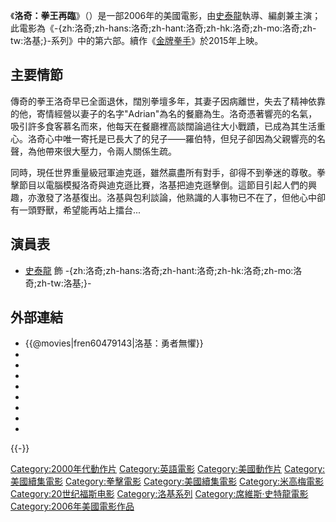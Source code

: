 {{noteTA
|G1=Show
|G2=Movie
|1= zh-cn:洛奇; zh-tw:洛基; zh-hk:洛奇; zh-sg:洛基;
|2= zh-cn:巴尔博亚; zh-tw:巴波亞; zh-hk:巴布亞; zh-sg:巴波亚;
}}
{{Infobox Film
| name               = 洛奇：拳王再臨
| original_name      = {{lang|en|''Rocky Balboa''}}
| image              = Rocky Balboa film poster.jpg
| caption            = 電影海報
| director           = [[史泰龍|史泰龍]]
| producer           = {{lang|en|Charles Winkler}}<br/>{{lang|en|Billy Chartoff}}<br/>{{lang|en|David Winkler}}<br/>{{lang|en|Kevin King Templeton}}
| writer             = [[史泰龍|史泰龍]]
| starring           = [[史泰龍|史泰龍]]<br/>{{lang|en|Burt Young}}<br/>{{lang|en|Antonio Tarver}}
| music              = {{lang|en|Bill Conti}}
| cinematography     = {{lang|en|Clark Mathis}}
| editing            = {{lang|en|Sean Albertson}}
| production_company = 
| distributor        = 
| released           = {{film date|2006|12|20|美國|2007|1|11|香港|2007|1|12|台灣|2007|3|1|新加坡}}
| runtime            = 102 分鐘
| country            = {{美國電影產地}}
| language           = [[英語|英語]]
| budget             = 2400萬
| gross              = 1.55億
| cn_name            = 洛奇6：永远的拳王{{small|（影碟）}}
| hk_name            = 洛奇：拳王再臨
| tw_name            = 洛基：勇者無懼
| sg_name            = 不败石敢当{{small|（院線）}}<br>洛基：勇者无惧{{small|（現今）}}
| preceded_by        = [[洛奇5|洛奇5]]（1990年）
| followed_by        = [[金牌拳手|金牌拳手]]（2015年）
}}
《'''洛奇：拳王再臨'''》（{{lang-en|''Rocky Balboa''}}）是一部2006年的美國電影，由[[史泰龍|史泰龍]]執導、編劇兼主演；此電影為《-{zh:洛奇;zh-hans:洛奇;zh-hant:洛奇;zh-hk:洛奇;zh-mo:洛奇;zh-tw:洛基;}-系列》中的第六部。續作《[[金牌拳手|金牌拳手]]》於2015年上映。

== 主要情節 ==
傳奇的拳王洛奇早已全面退休，闊別拳壇多年，其妻子因病離世，失去了精神依靠的他，寄情經營以妻子的名字"Adrian"為名的餐廳為生。洛奇憑著響亮的名氣，吸引許多食客慕名而來，他每天在餐廳裡高談闊論過往大小戰蹟，已成為其生活重心。洛奇心中唯一寄托是已長大了的兒子——羅伯特，但兒子卻因為父親響亮的名聲，為他帶來很大壓力，令兩人關係生疏。

同時，現任世界重量級冠軍迪克遜，雖然贏盡所有對手，卻得不到拳迷的尊敬。拳擊節目以電腦模擬洛奇與迪克遜比賽，洛基把迪克遜擊倒。這節目引起人們的興趣，亦激發了洛基復出。洛基與包利談論，他熟識的人事物已不在了，但他心中卻有一頭野獸，希望能再站上擂台...

== 演員表 ==
*[[史泰龍|史泰龍]] 飾 -{zh:洛奇;zh-hans:洛奇;zh-hant:洛奇;zh-hk:洛奇;zh-mo:洛奇;zh-tw:洛基;}-

== 外部連結 ==
*{{@movies|fren60479143|洛基：勇者無懼}}
*{{douban|title=洛奇6：永远的拳王}}
*{{Mtime|40864|洛奇6：永远的拳王}}
*{{Amg movie|337682|洛奇：拳王再臨}}
*{{rotten-tomatoes|rocky_balboa|洛奇：拳王再臨}}
*{{mojo title|rocky6|洛奇：拳王再臨}}
*{{Tcmdb title|636512|洛奇：拳王再臨}}
*{{metacritic film|rocky-balboa|洛奇：拳王再臨}}
*{{imdb title|0479143|洛奇：拳王再臨}}

{{-}}
{{Rocky}}
{{席維斯·史特龍}}
{{DEFAULTSORT:Rocky Balboa (film)}}

[[Category:2000年代動作片|Category:2000年代動作片]]
[[Category:英語電影|Category:英語電影]]
[[Category:美國動作片|Category:美國動作片]]
[[Category:美國續集電影|Category:美國續集電影]]
[[Category:拳擊電影|Category:拳擊電影]]
[[Category:美國續集電影|Category:美國續集電影]]
[[Category:米高梅電影|Category:米高梅電影]]
[[Category:20世纪福斯电影|Category:20世纪福斯电影]]
[[Category:洛基系列|Category:洛基系列]]
[[Category:席維斯·史特龍電影|Category:席維斯·史特龍電影]]
[[Category:2006年美國電影作品|Category:2006年美國電影作品]]